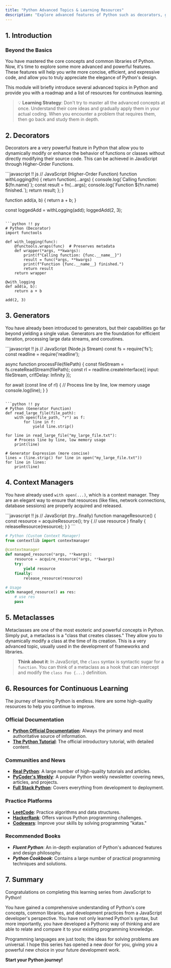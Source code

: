```yaml
---
title: "Python Advanced Topics & Learning Resources"
description: "Explore advanced features of Python such as decorators, generators, and metaclasses, and get a resource path for continuous learning."
---
```


## 1. Introduction

### Beyond the Basics

You have mastered the core concepts and common libraries of Python. Now, it's time to explore some more advanced and powerful features. These features will help you write more concise, efficient, and expressive code, and allow you to truly appreciate the elegance of Python's design.

This module will briefly introduce several advanced topics in Python and provide you with a roadmap and a list of resources for continuous learning.

> 💡 **Learning Strategy**: Don't try to master all the advanced concepts at once. Understand their core ideas and gradually apply them in your actual coding. When you encounter a problem that requires them, then go back and study them in depth.

## 2. Decorators

Decorators are a very powerful feature in Python that allow you to dynamically modify or enhance the behavior of functions or classes without directly modifying their source code. This can be achieved in JavaScript through Higher-Order Functions.

<PythonEditor title="Decorators vs. Higher-Order Functions" compare={true}>
```javascript !! js
// JavaScript (Higher-Order Function)
function withLogging(fn) {
  return function(...args) {
    console.log(`Calling function: ${fn.name}`);
    const result = fn(...args);
    console.log(`Function ${fn.name} finished.`);
    return result;
  };
}

function add(a, b) {
  return a + b;
}

const loggedAdd = withLogging(add);
loggedAdd(2, 3);
```

```python !! py
# Python (Decorator)
import functools

def with_logging(func):
    @functools.wraps(func)  # Preserves metadata
    def wrapper(*args, **kwargs):
        print(f"Calling function: {func.__name__}")
        result = func(*args, **kwargs)
        print(f"Function {func.__name__} finished.")
        return result
    return wrapper

@with_logging
def add(a, b):
    return a + b

add(2, 3)
```
</PythonEditor>

## 3. Generators

You have already been introduced to generators, but their capabilities go far beyond yielding a single value. Generators are the foundation for efficient iteration, processing large data streams, and coroutines.

<PythonEditor title="Processing Large Data with Generators" compare={true}>
```javascript !! js
// JavaScript (Node.js Stream)
const fs = require('fs');
const readline = require('readline');

async function processFile(filePath) {
  const fileStream = fs.createReadStream(filePath);
  const rl = readline.createInterface({
    input: fileStream,
    crlfDelay: Infinity
  });

  for await (const line of rl) {
    // Process line by line, low memory usage
    console.log(line);
  }
}
```

```python !! py
# Python (Generator Function)
def read_large_file(file_path):
    with open(file_path, "r") as f:
        for line in f:
            yield line.strip()

for line in read_large_file("my_large_file.txt"):
    # Process line by line, low memory usage
    print(line)

# Generator Expression (more concise)
lines = (line.strip() for line in open("my_large_file.txt"))
for line in lines:
    print(line)
```
</PythonEditor>

## 4. Context Managers

You have already used `with open(...)`, which is a context manager. They are an elegant way to ensure that resources (like files, network connections, database sessions) are properly acquired and released.

<PythonEditor title="Custom Context Manager" compare={true}>
```javascript !! js
// JavaScript (try...finally)
function manageResource() {
  const resource = acquireResource();
  try {
    // use resource
  } finally {
    releaseResource(resource);
  }
}
```

```python !! py
# Python (Custom Context Manager)
from contextlib import contextmanager

@contextmanager
def managed_resource(*args, **kwargs):
    resource = acquire_resource(*args, **kwargs)
    try:
        yield resource
    finally:
        release_resource(resource)

# Usage
with managed_resource() as res:
    # use res
    pass
```
</PythonEditor>

## 5. Metaclasses

Metaclasses are one of the most esoteric and powerful concepts in Python. Simply put, a metaclass is a "class that creates classes." They allow you to dynamically modify a class at the time of its creation. This is a very advanced topic, usually used in the development of frameworks and libraries.

> **Think about it**: In JavaScript, the `class` syntax is syntactic sugar for a `function`. You can think of a metaclass as a hook that can intercept and modify the `class Foo {...}` definition.

## 6. Resources for Continuous Learning

The journey of learning Python is endless. Here are some high-quality resources to help you continue to improve.

### Official Documentation

*   **[Python Official Documentation](https://docs.python.org/3/)**: Always the primary and most authoritative source of information.
*   **[The Python Tutorial](https://docs.python.org/3/tutorial/index.html)**: The official introductory tutorial, with detailed content.

### Communities and News

*   **[Real Python](https://realpython.com/)**: A large number of high-quality tutorials and articles.
*   **[PyCoder's Weekly](https://pycoders.com/)**: A popular Python weekly newsletter covering news, articles, and projects.
*   **[Full Stack Python](https://www.fullstackpython.com/)**: Covers everything from development to deployment.

### Practice Platforms

*   **[LeetCode](https://leetcode.com/)**: Practice algorithms and data structures.
*   **[HackerRank](https://www.hackerrank.com/domains/python)**: Offers various Python programming challenges.
*   **[Codewars](https://www.codewars.com/?language=python)**: Improve your skills by solving programming "katas."

### Recommended Books

*   **_Fluent Python_**: An in-depth explanation of Python's advanced features and design philosophy.
*   **_Python Cookbook_**: Contains a large number of practical programming techniques and solutions.

## 7. Summary

Congratulations on completing this learning series from JavaScript to Python!

You have gained a comprehensive understanding of Python's core concepts, common libraries, and development practices from a JavaScript developer's perspective. You have not only learned Python's syntax, but more importantly, you have developed a Pythonic way of thinking and are able to relate and compare it to your existing programming knowledge.

Programming languages are just tools; the ideas for solving problems are universal. I hope this series has opened a new door for you, giving you a powerful new choice in your future development work.

**Start your Python journey!**
